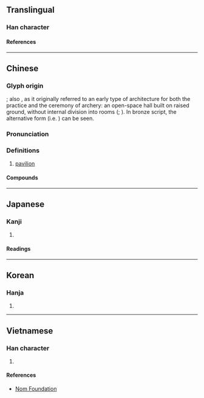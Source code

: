 {{character info}}
==Translingual==

===Han character===
{{Han char|rn=75|rad=木|as=10|sn=14|four=44900|canj=DHHI|ids=⿰木射}}

====References====
{{Han ref|kx=0544.160|dkj=15272|dj=0931.310|hdz=21265.010|uh=69AD}}

----

==Chinese==
{{zh-forms|alt=𫷺}}

===Glyph origin===
{{Han etym}}
{{Han compound|木|射|c1=s|c2=p|t1=wood; wooden structure|ls=psc}}; also {{Han compound|木|射|t2=[[archery]]|ls=ic|nocap=yes}}, as it originally referred to an early type of architecture for both the practice and the ceremony of archery: an open-space hall built on raised ground, without internal division into rooms ({{zh-ref|Wang, 1923}}; {{zh-ref|Yang, 1965}}). In bronze script, the alternative form {{zh-m|*𫷺}} (i.e. {{lang|zh|⿸广射}}) can be seen.

===Pronunciation===
{{zh-pron
|m=xiè
|c=ze6
|mc=y
|oc=y
|ma=
|cat=n
}}

===Definitions===
{{zh-hanzi}}

# {{lb|zh|architecture}} [[pavilion]] {{q|typically on raised ground}}

====Compounds====
{{zh-der|亭榭|池榭|歌臺舞榭|水榭|臺榭|舞榭歌臺|累榭|舞榭歌樓}}

----

==Japanese==

===Kanji===
{{ja-kanji|grade=|rs=木10}}

# {{rfdef|ja|sort=木10}}

====Readings====
{{ja-readings
|on=しゃ, じゃ
|kun=だい
}}

----

==Korean==

===Hanja===
{{ko-hanja|사}}

# {{rfdef|ko|sort=木10}}

----

==Vietnamese==

===Han character===
{{vi-readings|rs=木10|reading=tạ}}

# {{rfdef|vi|sort=木10}}

====References====
* [http://nomfoundation.org/common/nom_details.php?codepoint=69ad Nom Foundation]